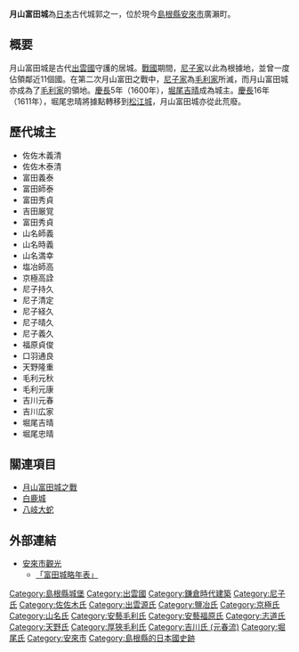 {{日本城郭概要表
|name = 月山富田城
|pref = 島根縣
|nihongo = 月山富田城
|hiragana = がっさんとだじょう
|romaji = Gassan-Toda-jō
|img = File:Gassan Toda Castle Gassan.jpg
|img_capt = 月山
|img_width= 260px
|ar_called = 月山城、富田月山城
|struct = 複郭式山城
|tower_struct = 無
|builders = [[佐佐木義清|佐佐木義清]]？
|build_y = 1185年時？
|revamp = [[尼子經久|尼子經久]]、[[堀尾吉晴|堀尾吉晴]]
|rulers = [[尼子氏|尼子氏]]、[[吉川元春|吉川元春]]、[[堀尾吉晴|堀尾吉晴]]
|reject_y = 1611年
|remains = 石垣、曲輪、堀切、井戸
|cultural asset = 國家史跡
|rebuilding things = 石垣、侍所
|location = {{Coord|35|21|39.42|N|133|11|6.94|E|scale:60000}}
}}

'''月山富田城'''為[[日本|日本]]古代城郭之一，位於現今[[島根縣|島根縣]][[安來市|安來市]]廣瀨町。

==概要==
月山富田城是古代[[出雲國|出雲國]]守護的居城。[[日本戰國|戰國]]期間，[[尼子家|尼子家]]以此為根據地，並曾一度佔領鄰近11個國。在第二次月山富田之戰中，[[尼子家|尼子家]]為[[毛利家|毛利家]]所滅，而月山富田城亦成為了[[毛利家|毛利家]]的領地。[[慶長|慶長]]5年（1600年），[[堀尾吉晴|堀尾吉晴]]成為城主。[[慶長|慶長]]16年（1611年），堀尾忠晴將據點轉移到[[松江城|松江城]]，月山富田城亦從此荒廢。

==歷代城主==
* 佐佐木義清
* 佐佐木泰清
* 富田義泰
* 富田師泰
* 富田秀貞
* 吉田厳覚
* 富田秀貞
* 山名師義
* 山名時義
* 山名満幸
* 塩冶師高
* 京極高詮
* 尼子持久
* 尼子清定
* 尼子経久
* 尼子晴久
* 尼子義久
* 福原貞俊
* 口羽通良
* 天野隆重
* 毛利元秋
* 毛利元康
* 吉川元春
* 吉川広家
* 堀尾吉晴
* 堀尾忠晴

== 關連項目 ==
{{commonscat|Gassan Toda Castle}}
* [[月山富田城之戰|月山富田城之戰]]
* [[白鹿城|白鹿城]]
* [[八岐大蛇|八岐大蛇]]

==外部連結==
* [https://web.archive.org/web/20131015060953/http://www.city.yasugi.shimane.jp/kanko/ 安來市觀光]
**[https://web.archive.org/web/20110615042301/http://www.city.yasugi.shimane.jp/p/2/11/4/3/5/ 「富田城略年表」]

{{Japanese building-stub}}
{{日本100名城}}
{{DEFAULTSORT:Gassan Toda Jou}}
[[Category:島根縣城堡|Category:島根縣城堡]]
[[Category:出雲國|Category:出雲國]]
[[Category:鎌倉時代建築|Category:鎌倉時代建築]]
[[Category:尼子氏|Category:尼子氏]]
[[Category:佐佐木氏|Category:佐佐木氏]]
[[Category:出雲源氏|Category:出雲源氏]]
[[Category:鹽冶氏|Category:鹽冶氏]]
[[Category:京極氏|Category:京極氏]]
[[Category:山名氏|Category:山名氏]]
[[Category:安藝毛利氏|Category:安藝毛利氏]]
[[Category:安藝福原氏|Category:安藝福原氏]]
[[Category:志道氏|Category:志道氏]]
[[Category:天野氏|Category:天野氏]]
[[Category:厚狹毛利氏|Category:厚狹毛利氏]]
[[Category:吉川氏_(元春流)|Category:吉川氏 (元春流)]]
[[Category:堀尾氏|Category:堀尾氏]]
[[Category:安來市|Category:安來市]]
[[Category:島根縣的日本國史跡|Category:島根縣的日本國史跡]]